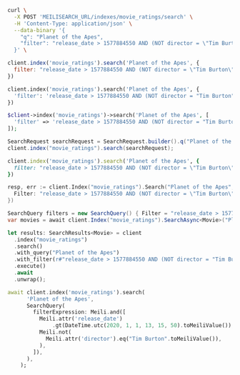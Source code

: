 <CodeGroup>

```bash cURL
curl \
  -X POST 'MEILISEARCH_URL/indexes/movie_ratings/search' \
  -H 'Content-Type: application/json' \
  --data-binary '{
    "q": "Planet of the Apes",
    "filter": "release_date > 1577884550 AND (NOT director = \"Tim Burton\")"
  }' \
```

```javascript JS
client.index('movie_ratings').search('Planet of the Apes', {
  filter: "release_date > 1577884550 AND (NOT director = \"Tim Burton\")"
})
```

```python Python
client.index('movie_ratings').search('Planet of the Apes', {
  'filter': 'release_date > 1577884550 AND (NOT director = "Tim Burton"))'
})
```

```php PHP
$client->index('movie_ratings')->search('Planet of the Apes', [
  'filter' => 'release_date > 1577884550 AND (NOT director = "Tim Burton")'
]);
```

```java Java
SearchRequest searchRequest = SearchRequest.builder().q("Planet of the Apes").filter(new String[] {"release_date > 1577884550 AND (NOT director = \"Tim Burton\")"}).build();
client.index("movie_ratings").search(searchRequest);
```

```ruby Ruby
client.index('movie_ratings').search('Planet of the Apes', {
  filter: "release_date > 1577884550 AND (NOT director = \"Tim Burton\")"
})
```

```go Go
resp, err := client.Index("movie_ratings").Search("Planet of the Apes", &meilisearch.SearchRequest{
  Filter: "release_date > 1577884550 AND (NOT director = \"Tim Burton\")",
})
```

```csharp C#
SearchQuery filters = new SearchQuery() { Filter = "release_date > 1577884550 AND (NOT director = \"Tim Burton\")" };
var movies = await client.Index("movie_ratings").SearchAsync<Movie>("Planet of the Apes", filters);
```

```rust Rust
let results: SearchResults<Movie> = client
  .index("movie_ratings")
  .search()
  .with_query("Planet of the Apes")
  .with_filter(r#"release_date > 1577884550 AND (NOT director = "Tim Burton")"#)
  .execute()
  .await
  .unwrap();
```

```dart Dart
await client.index('movie_ratings').search(
      'Planet of the Apes',
      SearchQuery(
        filterExpression: Meili.and([
          Meili.attr('release_date')
              .gt(DateTime.utc(2020, 1, 1, 13, 15, 50).toMeiliValue()),
          Meili.not(
            Meili.attr('director').eq("Tim Burton".toMeiliValue()),
          ),
        ]),
      ),
    );
```
</CodeGroup>